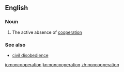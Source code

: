 ==English==
===Noun===
{{en-noun|-}}
# The active absence of [[cooperation]]
===See also===
* [[civil disobedience]]

[[io:noncooperation]]
[[kn:noncooperation]]
[[zh:noncooperation]]